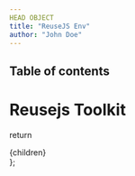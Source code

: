 ```yaml
---
HEAD OBJECT
title: "ReuseJS Env"
author: "John Doe"
---
```


## Table of contents

# Reusejs Toolkit


  return <div className="prose max-w-full mx-4 pb-10" >{children}</div>
};
